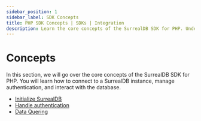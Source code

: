 ```yaml
---
sidebar_position: 1
sidebar_label: SDK Concepts
title: PHP SDK Concepts | SDKs | Integration
description: Learn the core concepts of the SurrealDB SDK for PHP. Understand how to connect to a SurrealDB instance, manage authentication, and interact with the database.
---
```


# Concepts

In this section, we will go over the core concepts of the SurrealDB SDK for PHP. You will learn how to connect to a SurrealDB instance, manage authentication, and interact with the database.

- [Initialize SurrealDB](/docs/sdk/php/core/initialization)
- [Handle authentication](/docs/sdk/php/core/authentication)
- [Data Quering](/docs/sdk/php/core/data-querying)
